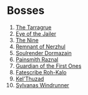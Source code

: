 # Bosses

1. [The Tarragrue](/bosses/the-tarragrue)
2. [Eye of the Jailer](/bosses/eye-of-the-jailer)
3. [The Nine](/bosses/the-nine)
4. [Remnant of Nerzhul](/bosses/remnant-of-nerzhul)
5. [Soulrender Dormazain](/bosses/soulrender-dormazain)
6. [Painsmith Raznal](/bosses/painsmith-raznal)
7. [Guardian of the First Ones](/bosses/guardian-of-the-first-ones)
8. [Fatescribe Roh-Kalo](/bosses/fatescribe-roh-kalo)
9. [Kel'Thuzad](/bosses/kelthuzad)
10. [Sylvanas Windrunner](/bosses/sylvanas-windrunner)
